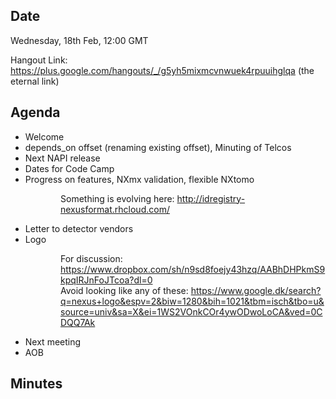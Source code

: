 ==Date==

Wednesday, 18th Feb, 12:00 GMT

Hangout Link: https://plus.google.com/hangouts/_/g5yh5mixmcvnwuek4rpuuihglqa (the eternal link)

==Agenda==

* Welcome
* depends_on offset (renaming existing offset), Minuting of Telcos
* Next NAPI release
* Dates for Code Camp
* Progress on features, NXmx validation, flexible NXtomo
::  Something is evolving here: http://idregistry-nexusformat.rhcloud.com/ 
* Letter to detector vendors
* Logo
:: For discussion: https://www.dropbox.com/sh/n9sd8foejy43hzq/AABhDHPkmS9kpqIRJnFoJTcoa?dl=0
:: Avoid looking like any of these: https://www.google.dk/search?q=nexus+logo&espv=2&biw=1280&bih=1021&tbm=isch&tbo=u&source=univ&sa=X&ei=1WS2VOnkCOr4ywODwoLoCA&ved=0CDQQ7Ak
* Next meeting
* AOB

==Minutes==
